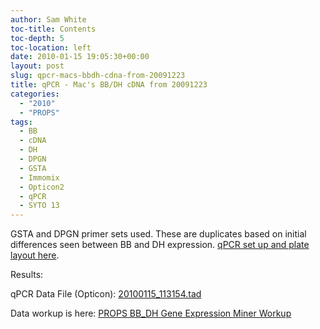 ```yaml
---
author: Sam White
toc-title: Contents
toc-depth: 5
toc-location: left
date: 2010-01-15 19:05:30+00:00
layout: post
slug: qpcr-macs-bbdh-cdna-from-20091223
title: qPCR - Mac's BB/DH cDNA from 20091223
categories:
  - "2010"
  - "PROPS"
tags:
  - BB
  - cDNA
  - DH
  - DPGN
  - GSTA
  - Immomix
  - Opticon2
  - qPCR
  - SYTO 13
---
```


GSTA and DPGN primer sets used. These are duplicates based on initial differences seen between BB and DH expression. [qPCR set up and plate layout here](https://eagle.fish.washington.edu/Arabidopsis/Notebook%20Workup%20Files/20100115-01.jpg).

Results:

qPCR Data File (Opticon): [20100115_113154.tad](https://eagle.fish.washington.edu/Arabidopsis/qPCR/Opticon/20100115_113154.tad)



Data workup is here: [PROPS BB_DH Gene Expression Miner Workup](https://docs.google.com/spreadsheet/ccc?key=0AmS_90rPaQMzdHNfWS1oUHUxNFNwci1zcmhhWjhzZnc&usp=sharing)
